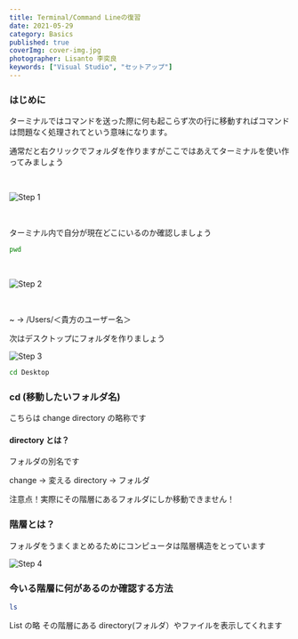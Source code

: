 ```yaml
---
title: Terminal/Command Lineの復習
date: 2021-05-29
category: Basics
published: true
coverImg: cover-img.jpg
photographer: Lisanto 李奕良
keywords: ["Visual Studio", "セットアップ"]
---
```


### はじめに

ターミナルではコマンドを送った際に何も起こらず次の行に移動すればコマンドは問題なく処理されてという意味になります。

通常だと右クリックでフォルダを作りますがここではあえてターミナルを使い作ってみましょう

<br />

![Step 1](step1.png)

<br />

ターミナル内で自分が現在どこにいるのか確認しましょう

```bash
pwd
```

<br />

![Step 2](step2.png)

<br />

~ → /Users/＜貴方のユーザー名＞

次はデスクトップにフォルダを作りましょう

![Step 3](step3.png)

```bash
cd Desktop
```

### cd (移動したいフォルダ名)

こちらは change directory の略称です

#### directory とは？

フォルダの別名です

change -> 変える
directory -> フォルダ

注意点！実際にその階層にあるフォルダにしか移動できません！

### 階層とは？

フォルダをうまくまとめるためにコンピュータは階層構造をとっています

![Step 4](step4.png)

### 今いる階層に何があるのか確認する方法

```bash
ls
```

List の略
その階層にある directory(フォルダ）やファイルを表示してくれます
